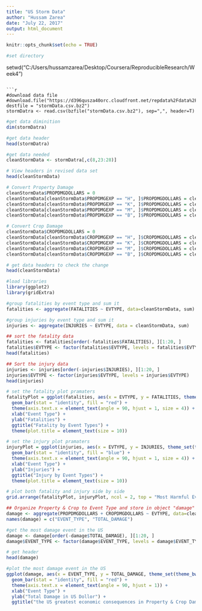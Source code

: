 ---
title: "US Storm Data"
author: "Hussam Zarea"
date: "July 22, 2017"
output: html_document
---

```{r setup, include=FALSE}
knitr::opts_chunk$set(echo = TRUE)
```

```{r}
#set directory
```

setwd("C:/Users/hussamzarea/Desktop/Coursera/ReproducibleResearch/Week4")
```

```{r}
#download data file
#download.file("https://d396qusza40orc.cloudfront.net/repdata%2Fdata%2FStormData.csv.bz2", destfile = "stormData.csv.bz2")
stormDatra <- read.csv(bzfile("stormData.csv.bz2"), sep=",", header=T)
```

```{r}
#get data diminition
dim(stormDatra)
```

```{r}
#get data header
head(stormDatra)
```

```{r}
#get data needed
cleanStormData <- stormDatra[,c(8,23:28)]
```

```{r}
# View headers in revised data set
head(cleanStormData)
```

```{r}
# Convert Property Damage 
cleanStormData$PROPDMGDOLLARS = 0
cleanStormData[cleanStormData$PROPDMGEXP == "H", ]$PROPDMGDOLLARS = cleanStormData[cleanStormData$PROPDMGEXP == "H", ]$PROPDMG * 10^2
cleanStormData[cleanStormData$PROPDMGEXP == "K", ]$PROPDMGDOLLARS = cleanStormData[cleanStormData$PROPDMGEXP == "K", ]$PROPDMG * 10^3
cleanStormData[cleanStormData$PROPDMGEXP == "M", ]$PROPDMGDOLLARS = cleanStormData[cleanStormData$PROPDMGEXP == "M", ]$PROPDMG * 10^6
cleanStormData[cleanStormData$PROPDMGEXP == "B", ]$PROPDMGDOLLARS = cleanStormData[cleanStormData$PROPDMGEXP == "B", ]$PROPDMG * 10^9

# Convert Crop Damage 
cleanStormData$CROPDMGDOLLARS = 0
cleanStormData[cleanStormData$CROPDMGEXP == "H", ]$CROPDMGDOLLARS = cleanStormData[cleanStormData$CROPDMGEXP == "H", ]$CROPDMG * 10^2
cleanStormData[cleanStormData$CROPDMGEXP == "K", ]$CROPDMGDOLLARS = cleanStormData[cleanStormData$CROPDMGEXP == "K", ]$CROPDMG * 10^3
cleanStormData[cleanStormData$CROPDMGEXP == "M", ]$CROPDMGDOLLARS = cleanStormData[cleanStormData$CROPDMGEXP == "M", ]$CROPDMG * 10^6
cleanStormData[cleanStormData$CROPDMGEXP == "B", ]$CROPDMGDOLLARS = cleanStormData[cleanStormData$CROPDMGEXP == "B", ]$CROPDMG * 10^9

```

```{r}
# get data headers to check the change
head(cleanStormData)
```

```{r}
#load libraries
library(ggplot2)
library(gridExtra)
```

```{r}
#group fatalities by event type and sum it
fatalities <- aggregate(FATALITIES ~ EVTYPE, data=cleanStormData, sum)
```

```{r}
#group injuries by event type and sum it
injuries <- aggregate(INJURIES ~ EVTYPE, data = cleanStormData, sum)
```

```{r}
## sort the fatality data
fatalities <- fatalities[order(-fatalities$FATALITIES), ][1:20, ]
fatalities$EVTYPE <- factor(fatalities$EVTYPE, levels = fatalities$EVTYPE)
head(fatalities)
```

```{r}
## Sort the injury data
injuries <- injuries[order(-injuries$INJURIES), ][1:20, ]
injuries$EVTYPE <- factor(injuries$EVTYPE, levels = injuries$EVTYPE)
head(injuries)
```


```{r}
# set the fatality plot pramaters
fatalityPlot = ggplot(fatalities, aes(x = EVTYPE, y = FATALITIES, theme_set(theme_bw()))) + 
  geom_bar(stat = "identity", fill = "red") + 
  theme(axis.text.x = element_text(angle = 90, hjust = 1, size = 4)) + 
  xlab("Event Type") + 
  ylab("Fatalities") + 
  ggtitle("Fatality by Event Types") +
  theme(plot.title = element_text(size = 10))
```

```{r}
# set the injury plot pramaters
injuryPlot = ggplot(injuries, aes(x = EVTYPE, y = INJURIES, theme_set(theme_bw()))) + 
  geom_bar(stat = "identity", fill = "blue") + 
  theme(axis.text.x = element_text(angle = 90, hjust = 1, size = 4)) + 
  xlab("Event Type") + 
  ylab("Injuries") + 
  ggtitle("Injury by Event Types") +
  theme(plot.title = element_text(size = 10))
```

```{r}
# plot both fatality and injury side by side
grid.arrange(fatalityPlot, injuryPlot, ncol = 2, top = "Most Harmful Events By Population Health")
```

```{r}
## Organize Property & Crop to Event Type and store in object "damage"
damage <- aggregate(PROPDMGDOLLARS + CROPDMGDOLLARS ~ EVTYPE, data=cleanStormData, sum)
names(damage) = c("EVENT_TYPE", "TOTAL_DAMAGE")
```

```{r}
#get the most damage event in the US 
damage <- damage[order(-damage$TOTAL_DAMAGE), ][1:20, ]
damage$EVENT_TYPE <- factor(damage$EVENT_TYPE, levels = damage$EVENT_TYPE)
```

```{r}
# get header
head(damage)
```

```{r}
#plot the most damage event in the US
ggplot(damage, aes(x = EVENT_TYPE, y = TOTAL_DAMAGE, theme_set(theme_bw()))) +
  geom_bar(stat = "identity", fill = "red") + 
  theme(axis.text.x = element_text(angle = 90, hjust = 1)) + 
  xlab("Event Type") + 
  ylab("Total Damage in US Dollor") + 
  ggtitle("the US greatest economic consequences in Property & Crop Damage by top 20 Weather Events")
```